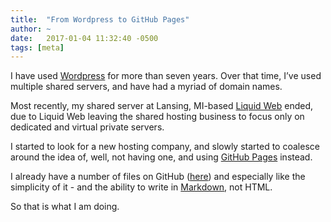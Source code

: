 ```yaml
---
title:  "From Wordpress to GitHub Pages"
author: ~
date:   2017-01-04 11:32:40 -0500
tags: [meta]
---
```

I have used [Wordpress](http://wordpress.org) for more than seven years. Over that time, I've used multiple shared servers, and have had a myriad of domain names. 

Most recently, my shared server at Lansing, MI-based [Liquid Web](https://www.liquidweb.com/) ended, due to Liquid Web leaving the shared hosting business to focus only on dedicated and virtual private servers. 

I started to look for a new hosting company, and slowly started to coalesce around the idea of, well, not having one, and using [GitHub Pages](https://pages.github.com/) instead.

I already have a number of files on GitHub ([here](https://github.com/jrosen48)) and especially like the simplicity of it - and the ability to write in [Markdown](https://daringfireball.net/projects/markdown/), not HTML.

So that is what I am doing.
